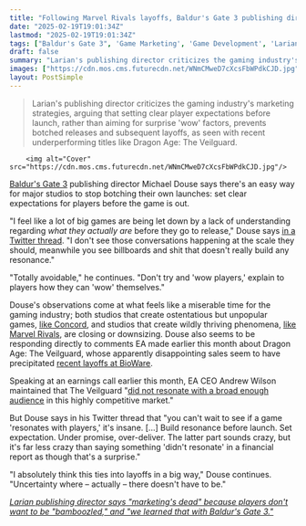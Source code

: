 ```yaml
---
title: "Following Marvel Rivals layoffs, Baldur's Gate 3 publishing director says studios fail big games when they don't set expectations for players: 'Under promise, over-deliver'"
date: "2025-02-19T19:01:34Z"
lastmod: "2025-02-19T19:01:34Z"
tags: ["Baldur's Gate 3", 'Game Marketing', 'Game Development', 'Larian Studios', 'EA', 'BioWare', 'Dragon Age', 'Industry Analysis', 'Game Launches', 'RPG']
draft: false
summary: "Larian's publishing director criticizes the gaming industry's marketing strategies, arguing that setting clear player expectations before launch, rather than aiming for surprise 'wow' factors, prevents botched releases and subsequent layoffs, as seen with recent underperforming titles like Dragon Age: The Veilguard."
images: ["https://cdn.mos.cms.futurecdn.net/WNmCMweD7cXcsFbWPdkCJD.jpg"]
layout: PostSimple
---
```

> Larian's publishing director criticizes the gaming industry's marketing strategies, arguing that setting clear player expectations before launch, rather than aiming for surprise 'wow' factors, prevents botched releases and subsequent layoffs, as seen with recent underperforming titles like Dragon Age: The Veilguard.


        <img alt="Cover" src="https://cdn.mos.cms.futurecdn.net/WNmCMweD7cXcsFbWPdkCJD.jpg"/>
        
[Baldur's Gate 3](https://www.gamesradar.com/baldurs-gate-3-guide/) publishing director Michael Douse says there's an easy way for major studios to stop botching their own launches: set clear expectations for players before the game is out.

"I feel like a lot of big games are being let down by a lack of understanding regarding *what they actually are* before they go to release," Douse says [<u>in a Twitter thread</u>](https://x.com/Cromwelp/status/1892215129997017251). "I don't see those conversations happening at the scale they should, meanwhile you see billboards and shit that doesn't really build any resonance."

"Totally avoidable," he continues. "Don't try and 'wow players,' explain to players how they can 'wow' themselves."

Douse's observations come at what feels like a miserable time for the gaming industry; both studios that create ostentatious but unpopular games, [<u>like Concord</u>](https://www.gamesradar.com/games/fps/concord-is-officially-fully-permanently-dead-as-sony-announces-its-closing-the-failed-hero-shooters-studio-and-moving-on-we-will-take-the-lessons-learned/), and studios that create wildly thriving phenomena, [<u>like Marvel Rivals</u>](https://www.gamesradar.com/games/third-person-shooter/marvel-rivals-apparently-hit-with-significant-layoffs-despite-incredibly-successful-launch-this-is-such-a-weird-industry/), are closing or downsizing. Douse also seems to be responding directly to comments EA made earlier this month about Dragon Age: The Veilguard, whose apparently disappointing sales seem to have precipitated [<u>recent layoffs at BioWare</u>](https://www.gamesradar.com/games/action-rpg/ea-says-mass-effect-5-is-now-biowares-full-focus-as-it-shuffles-devs-to-other-studios-with-some-reportedly-facing-layoffs-following-dragon-age-the-veilguards-underperformance/).

Speaking at an earnings call earlier this month, EA CEO Andrew Wilson maintained that The Veilguard "[<u>did not resonate with a broad enough audience</u>](https://www.gamesradar.com/games/dragon-age/dragon-age-the-veilguard-was-loved-by-those-who-played-ea-insists-but-it-did-not-resonate-with-a-broad-enough-audience/) in this highly competitive market."

But Douse says in his Twitter thread that "you can't wait to see if a game 'resonates with players,' it's insane. [...] Build resonance before launch. Set expectation. Under promise, over-deliver. The latter part sounds crazy, but it's far less crazy than saying something 'didn't resonate' in a financial report as though that's a surprise."

"I absolutely think this ties into layoffs in a big way," Douse continues. "Uncertainty where – actually – there doesn't have to be."

[<u><em>Larian publishing director says "marketing's dead" because players don't want to be "bamboozled," and "we learned that with Baldur's Gate 3."</em></u>](https://www.gamesradar.com/games/baldur-s-gate/larian-publishing-director-says-marketings-dead-because-players-dont-want-to-be-bamboozled-and-we-learned-that-with-baldurs-gate-3/)
        
